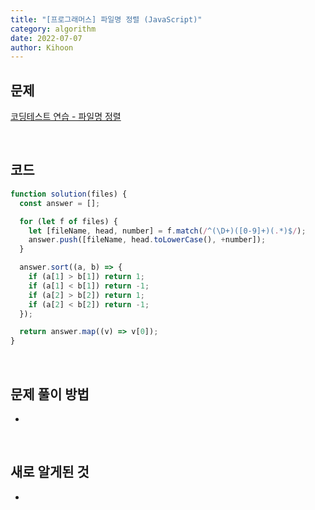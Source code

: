 ```yaml
---
title: "[프로그래머스] 파일명 정렬 (JavaScript)"
category: algorithm
date: 2022-07-07
author: Kihoon
---
```


## 문제

[코딩테스트 연습 - 파일명 정렬](https://school.programmers.co.kr/learn/courses/30/lessons/17686)

<br />

## 코드

```jsx
function solution(files) {
  const answer = [];

  for (let f of files) {
    let [fileName, head, number] = f.match(/^(\D+)([0-9]+)(.*)$/);
    answer.push([fileName, head.toLowerCase(), +number]);
  }

  answer.sort((a, b) => {
    if (a[1] > b[1]) return 1;
    if (a[1] < b[1]) return -1;
    if (a[2] > b[2]) return 1;
    if (a[2] < b[2]) return -1;
  });

  return answer.map((v) => v[0]);
}
```

<br />

## 문제 풀이 방법

-

<br />

## 새로 알게된 것

-
